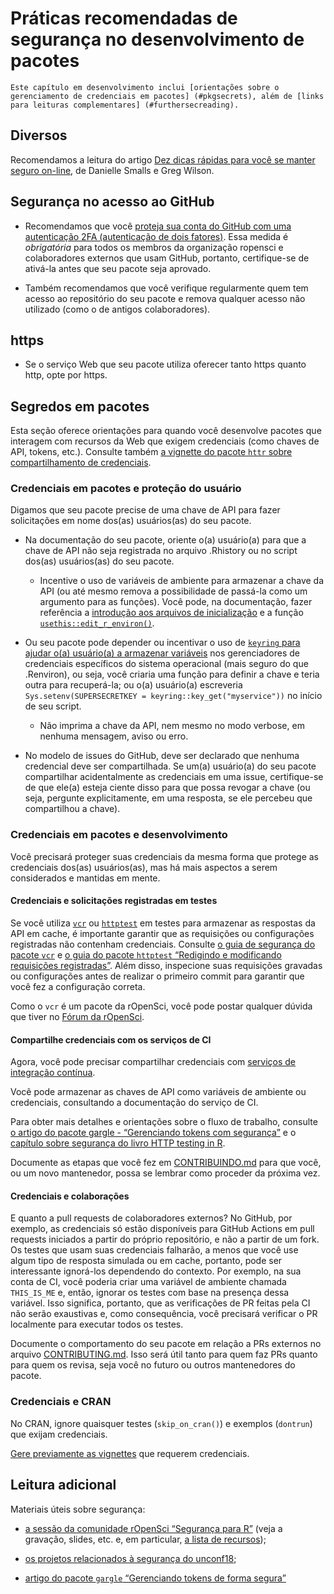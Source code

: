 
# Práticas recomendadas de segurança no desenvolvimento de pacotes {#package-development-security-best-practices}

```block
Este capítulo em desenvolvimento inclui [orientações sobre o gerenciamento de credenciais em pacotes] (#pkgsecrets), além de [links para leituras complementares] (#furthersecreading).
```

## Diversos {#miscellaneous}

Recomendamos a leitura do artigo [Dez dicas rápidas para você se manter seguro on-line](https://journals.plos.org/ploscompbiol/article?id=10.1371/journal.pcbi.1008563), de Danielle Smalls e Greg Wilson.

## Segurança no acesso ao GitHub {#git-hub-access-security}

- Recomendamos que você [proteja sua conta do GitHub com uma autenticação 2FA (autenticação de dois fatores)](https://help.github.com/articles/securing-your-account-with-two-factor-authentication-2fa/). Essa medida é *obrigatória* para todos os membros da organização ropensci e colaboradores externos que usam GitHub, portanto, certifique-se de ativá-la antes que seu pacote seja aprovado.

- Também recomendamos que você verifique regularmente quem tem acesso ao repositório do seu pacote e remova qualquer acesso não utilizado (como o de antigos colaboradores).

## https {#https}

- Se o serviço Web que seu pacote utiliza oferecer tanto https quanto http, opte por https.

## Segredos em pacotes {#pkgsecrets}

Esta seção oferece orientações para quando você desenvolve pacotes que interagem com recursos da Web que exigem credenciais (como chaves de API, tokens, etc.). Consulte também [a vignette do pacote `httr` sobre compartilhamento de credenciais](https://httr.r-lib.org/articles/secrets.html).

### Credenciais em pacotes e proteção do usuário {#secrets-in-packages-and-user-protection}

Digamos que seu pacote precise de uma chave de API para fazer solicitações em nome dos(as) usuários(as) do seu pacote.

- Na documentação do seu pacote, oriente o(a) usuário(a) para que a chave de API não seja registrada no arquivo .Rhistory ou no script dos(as) usuários(as) do seu pacote.
  
  - Incentive o uso de variáveis de ambiente para armazenar a chave da API (ou até mesmo remova a possibilidade de passá-la como um argumento para as funções). Você pode, na documentação, fazer referência a [introdução aos arquivos de inicialização](https://rstats.wtf/r-startup.html) e a função [`usethis::edit_r_environ()`](https://usethis.r-lib.org/reference/edit.html).
  
- Ou seu pacote pode depender ou incentivar o uso de [`keyring` para ajudar o(a) usuário(a) a armazenar variáveis](https://github.com/r-lib/keyring#readme) nos gerenciadores de credenciais específicos do sistema operacional (mais seguro do que .Renviron), ou seja, você criaria uma função para definir a chave e teria outra para recuperá-la; ou o(a) usuário(a) escreveria `Sys.setenv(SUPERSECRETKEY = keyring::key_get("myservice"))` no início de seu script.
  
  - Não imprima a chave da API, nem mesmo no modo verbose, em nenhuma mensagem, aviso ou erro.

- No modelo de issues do GitHub, deve ser declarado que nenhuma credencial deve ser compartilhada. Se um(a) usuário(a) do seu pacote compartilhar acidentalmente as credenciais em uma issue, certifique-se de que ele(a) esteja ciente disso para que possa revogar a chave (ou seja, pergunte explicitamente, em uma resposta, se ele percebeu que compartilhou a chave).

### Credenciais em pacotes e desenvolvimento {#secrets-in-packages-and-development}

Você precisará proteger suas credenciais da mesma forma que protege as credenciais dos(as) usuários(as), mas há mais aspectos a serem considerados e mantidas em mente.

#### Credenciais e solicitações registradas em testes {#secrets-and-recorded-requests-in-tests}

Se você utiliza [`vcr`](https://docs.ropensci.org/vcr/) ou [`httptest`](https://enpiar.com/r/httptest/) em testes para armazenar as respostas da API em cache, é importante garantir que as requisições ou configurações registradas não contenham credenciais. Consulte [o guia de segurança do pacote `vcr`](https://books.ropensci.org/http-testing/security-chapter.html) e [o guia do pacote `httptest` "Redigindo e modificando requisições registradas"](https://enpiar.com/r/httptest/articles/redacting.html). Além disso, inspecione suas requisições gravadas ou configurações antes de realizar o primeiro commit para garantir que você fez a configuração correta.

Como o `vcr` é um pacote da rOpenSci, você pode postar qualquer dúvida que tiver no [Fórum da rOpenSci](https://discuss.ropensci.org/).

#### Compartilhe credenciais com os serviços de CI {#share-secrets-with-ci-services}

Agora, você pode precisar compartilhar credenciais com [serviços de integração contínua](#ci).

Você pode armazenar as chaves de API como variáveis de ambiente ou credenciais, consultando a documentação do serviço de CI.

Para obter mais detalhes e orientações sobre o fluxo de trabalho, consulte [o artigo do pacote gargle - "Gerenciando tokens com segurança"](https://gargle.r-lib.org/articles/articles/managing-tokens-securely.html) e o [capítulo sobre segurança do livro HTTP testing in R](https://books.ropensci.org/http-testing/security-chapter.html).

Documente as etapas que você fez em [CONTRIBUINDO.md](#friendlyfiles) para que você, ou um novo mantenedor, possa se lembrar como proceder da próxima vez.

#### Credenciais e colaborações {#secrets-and-collaborations}

E quanto a pull requests de colaboradores externos?
No GitHub, por exemplo, as credenciais só estão disponíveis para GitHub Actions em pull requests iniciados a partir do próprio repositório, e não a partir de um fork.
Os testes que usam suas credenciais falharão, a menos que você use algum tipo de resposta simulada ou em cache, portanto, pode ser interessante ignorá-los dependendo do contexto.
Por exemplo, na sua conta de CI, você poderia criar uma variável de ambiente chamada `THIS_IS_ME` e, então, ignorar os testes com base na presença dessa variável.
 Isso significa, portanto, que as verificações de PR feitas pela CI não serão exaustivas e, como consequência, você precisará verificar o PR localmente para executar todos os testes.

Documente o comportamento do seu pacote em relação a PRs externos no arquivo [CONTRIBUTING.md](#friendlyfiles). Isso será útil tanto para quem faz PRs quanto para quem os revisa, seja você no futuro ou outros mantenedores do pacote.

### Credenciais e CRAN {#secrets-and-cran}

No CRAN, ignore quaisquer testes (`skip_on_cran()`) e exemplos (`dontrun`) que exijam credenciais.

[Gere previamente as vignettes](https://ropensci.org/technotes/2019/12/08/precompute-vignettes/) que requerem credenciais.

## Leitura adicional {#furthersecreading}

Materiais úteis sobre segurança:

- [a sessão da comunidade rOpenSci "Segurança para R"](https://ropensci.org/commcalls/2019-05-07/) (veja a gravação, slides, etc. e, em particular, [a lista de recursos](https://ropensci.org/blog/2019/04/09/commcall-may2019/#resources));

- [os projetos relacionados à segurança do unconf18](https://ropensci.org/blog/2018/06/06/unconf18_recap_2/);

- [artigo do pacote `gargle` "Gerenciando tokens de forma segura"](gargle.r-lib.org/articles/articles/managing-tokens-securely.html)


